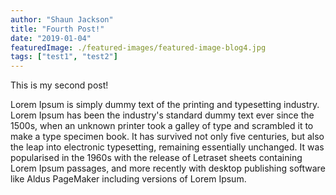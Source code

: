 ```yaml
---
author: "Shaun Jackson"
title: "Fourth Post!"
date: "2019-01-04"
featuredImage: ./featured-images/featured-image-blog4.jpg
tags: ["test1", "test2"]
---
```


This is my second post!

Lorem Ipsum is simply dummy text of the printing and typesetting industry. Lorem Ipsum has been the industry's standard dummy text ever since the 1500s, when an unknown printer took a galley of type and scrambled it to make a type specimen book. It has survived not only five centuries, but also the leap into electronic typesetting, remaining essentially unchanged. It was popularised in the 1960s with the release of Letraset sheets containing Lorem Ipsum passages, and more recently with desktop publishing software like Aldus PageMaker including versions of Lorem Ipsum.
